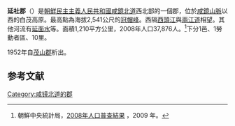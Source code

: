 {{Infobox  Korean settlement
| context = north
| img = DPRK2006_Hambuk-Yonsa.PNG
| hangul = 연사군
| hanja = {{linktext|延|社|郡}}
|rr=Yeonsa-gun
|mr=Yŏnsa-gun
| area_km2 = 1210
|  pop = 37876
| popyear = 2008
|  divs = 1邑、1勞動者區、10里
}}
'''延社郡'''（{{kor|諺=연사군|漢=延社郡|羅=Yŏnsa gun|f=y}}）是[[朝鮮民主主義人民共和國|朝鮮民主主義人民共和國]][[咸鏡北道|咸鏡北道]]西北部的一個郡，位於[[咸鏡山脈|咸鏡山脈]]以西的白茂高原。最高點為海拔2,541公尺的[[冠帽峰|冠帽峰]]。西隔[[西頭江|西頭江]]與[[兩江道|兩江道]]相望。其他河流有[[延面水|延面水]]等。面積1,210平方公里，2008年人口37,876人。<ref>朝鮮中央統計局，[http://unstats.un.org/unsd/demographic/sources/census/2010_PHC/North_Korea/Final%20national%20census%20report.pdf 2008年人口普查結果] {{webarchive|url=https://web.archive.org/web/20100331091148/http://unstats.un.org/unsd/demographic/sources/census/2010_PHC/North_Korea/Final%20national%20census%20report.pdf |date=2010-03-31 }}，2009 年。</ref>下分1邑、1勞動者區、10里。

1952年自[[茂山郡|茂山郡]]析出。

==参考文献==
<div class="references-small">
<references></references>
</div>

{{咸鏡北道行政區劃}}

{{DEFAULTSORT:Yonsa-gun}}
[[Category:咸镜北道的郡|Category:咸镜北道的郡]]